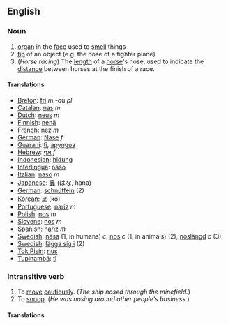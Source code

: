 ==English==

===Noun===

# [[organ]] in the [[face]] used to [[smell]] things
# [[tip]] of an object (e.g. the nose of a fighter plane)
# (''Horse racing'') The [[length]] of a [[horse]]'s nose, used to indicate the [[distance]] between horses at the finish of a race.

====Translations====

*[[Breton]]: [[fri]] ''m'' -où ''pl''
*[[Catalan]]: [[nas]] ''m''
*[[Dutch]]: [[neus]] ''m''
*[[Finnish]]: [[nenä]]
*[[French]]: [[nez]] ''m''
*[[German]]: [[Nase]] ''f''
*[[Guarani]]: [[tĩ]], [[apyngua]]
*[[Hebrew]]: [[אף]] ''f''
*[[Indonesian]]: [[hidung]]
*[[Interlingua]]: [[naso]]
*[[Italian]]: [[naso]] ''m''
*[[Japanese]]: [[鼻]] (はな, hana)
*[[German]]: [[schnüffeln]] (2)
*[[Korean]]: [[코]] (ko)
*[[Portuguese]]: [[nariz]] ''m''
*[[Polish]]: [[nos]] ''m''
*[[Slovene]]: [[nos]] ''m''
*[[Spanish]]: [[nariz]] ''m''
*[[Swedish]]: [[näsa]] (1, in humans) ''c'', [[nos]] ''c'' (1, in animals) (2), [[noslängd]] ''c'' (3)
*[[Swedish]]: [[lägga sig i]] (2)
*[[Tok Pisin]]: [[nus]]
*[[Tupinambá]]: [[tĩ]]

===Intransitive verb===

#To [[move]] [[cautiously]].  (''The ship nosed through the minefield.'')
#To [[snoop]].  (''He was nosing around other people's business.'')

====Translations====